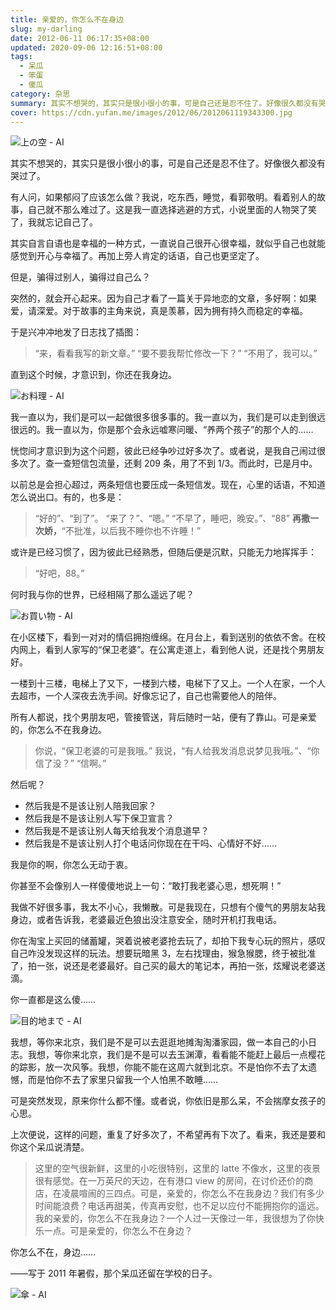 ```yaml
---
title: 亲爱的，你怎么不在身边
slug: my-darling
date: 2012-06-11 06:17:35+08:00
updated: 2020-09-06 12:16:51+08:00
tags:
  - 呆瓜
  - 笨蛋
  - 傻瓜
category: 杂思
summary: 其实不想哭的，其实只是很小很小的事，可是自己还是忍不住了。好像很久都没有哭过了。有人问，如果郁闷了应该怎么做？我说，吃东西，睡觉，看郭敬明。看着别人的故事，自己就不那么难过了。
cover: https://cdn.yufan.me/images/2012/06/2012061119343300.jpg
---
```


![上の空 - AI](https://cdn.yufan.me/images/2012/06/2012061119414600.jpg)

<MusicPlayer netease={1909962184} />

其实不想哭的，其实只是很小很小的事，可是自己还是忍不住了。好像很久都没有哭过了。

有人问，如果郁闷了应该怎么做？我说，吃东西，睡觉，看郭敬明。看着别人的故事，自己就不那么难过了。这是我一直选择逃避的方式，小说里面的人物哭了笑了，我就忘记自己了。

其实自言自语也是幸福的一种方式，一直说自己很开心很幸福，就似乎自己也就能感觉到开心与幸福了。再加上旁人肯定的话语，自己也更坚定了。

但是，骗得过别人，骗得过自己么？

突然的，就会开心起来。因为自己才看了一篇关于异地恋的文章，多好啊：如果爱，请深爱。对于故事的主角来说，真是羡慕，因为拥有持久而稳定的幸福。

于是兴冲冲地发了日志找了插图：

> “来，看看我写的新文章。”
> “要不要我帮忙修改一下？”
> “不用了，我可以。”

直到这个时候，才意识到，你还在我身边。

![お料理 - AI](https://cdn.yufan.me/images/2012/06/2012061119415100.jpg)

我一直以为，我们是可以一起做很多很多事的。我一直以为，我们是可以走到很远很远的。我一直以为，你是那个会永远嘘寒问暖、“养两个孩子”的那个人的……

恍惚间才意识到为这个问题，彼此已经争吵过好多次了。或者说，是我自己闹过很多次了。查一查短信包流量，还剩 209 条，用了不到 1/3。而此时，已是月中。

以前总是会担心超过，两条短信也要压成一条短信发。现在，心里的话语，不知道怎么说出口。有的，也多是：

> “好的”、“到了”。
> “来了？”、“嗯。”
> “不早了，睡吧，晚安。”、“88”
> **再撒一次娇，**“不批准，以后我不睡你也不许睡！”

或许是已经习惯了，因为彼此已经熟悉，但随后便是沉默，只能无力地挥挥手：

> “好吧，88。”

何时我与你的世界，已经相隔了那么遥远了呢？

![お買い物 - AI](https://cdn.yufan.me/images/2012/06/2012061119415700.jpg)

在小区楼下，看到一对对的情侣拥抱缠绵。在月台上，看到送别的依依不舍。在校内网上，看到人家写的“保卫老婆”。在公寓走道上，看到他人说，还是找个男朋友好。

一楼到十三楼，电梯上了又下，一楼到六楼，电梯下了又上。一个人在家，一个人去超市，一个人深夜去洗手间。好像忘记了，自己也需要他人的陪伴。

所有人都说，找个男朋友吧，管接管送，背后随时一站，便有了靠山。可是亲爱的，你怎么不在我身边。

> 你说，“保卫老婆的可是我哦。”
> 我说，“有人给我发消息说梦见我哦。”、“你信了没？”
> “信啊。”

然后呢？

- 然后我是不是该让别人陪我回家？
- 然后我是不是该让别人写下保卫宣言？
- 然后我是不是该让别人每天给我发个消息道早？
- 然后我是不是该让别人打个电话问你现在在干吗、心情好不好……

我是你的啊，你怎么无动于衷。

你甚至不会像别人一样傻傻地说上一句：“敢打我老婆心思，想死啊！”

我做不好很多事，我太不小心，我懒散。可是我现在，只想有个傻气的男朋友站我身边，或者告诉我，老婆最近色狼出没注意安全，随时开机打我电话。

你在淘宝上买回的储蓄罐，哭着说被老婆抢去玩了，却拍下我专心玩的照片，感叹自己咋没发现这样的玩法。想要玩暗黑 3，左右找理由，猴急猴腮，终于被批准了，拍一张，说还是老婆最好。自己买的最大的笔记本，再拍一张，炫耀说老婆送滴。

你一直都是这么傻……

![目的地まで - AI](https://cdn.yufan.me/images/2012/06/2012061119420300.jpg)

我想，等你来北京，我们是不是可以去逛逛地摊淘淘潘家园，做一本自己的小日志。我想，等你来北京，我们是不是可以去玉渊潭，看看能不能赶上最后一点樱花的踪影，放一次风筝。我想，你能不能在这周六就到北京。不是怕你不去了太遗憾，而是怕你不去了家里只留我一个人怕黑不敢睡……

可是突然发现，原来你什么都不懂。或者说，你依旧是那么呆，不会揣摩女孩子的心思。

上次便说，这样的问题，重复了好多次了，不希望再有下次了。看来，我还是要和你这个呆瓜说清楚。

> 这里的空气很新鲜，这里的小吃很特别，这里的 latte 不像水，这里的夜景很有感觉。在一万英尺的天边，在有港口 view 的房间，在讨价还价的商店，在凌晨喧闹的三四点。可是，亲爱的，你怎么不在我身边？我们有多少时间能浪费？电话再甜美，传真再安慰，也不足以应付不能拥抱你的遥远。我的亲爱的，你怎么不在我身边？一个人过一天像过一年，我很想为了你快乐一点。可是亲爱的，你怎么不在身边？

你怎么不在，身边……

——写于 2011 年暑假，那个呆瓜还留在学校的日子。

![傘 - AI](https://cdn.yufan.me/images/2012/06/2012061100345100.jpg)
